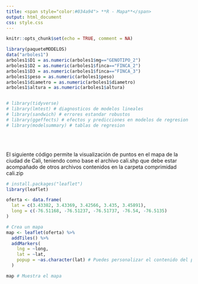 ```yaml
---
title: <span style="color:#034a94"> **R - Mapa**</span>
output: html_document
css: style.css
---
```


```r
knitr::opts_chunk$set(echo = TRUE, comment = NA)

library(paqueteMODELOS)
data("arboles1")
arboles1$D1 = as.numeric(arboles1$mg=="GENOTIPO_2")
arboles1$D2 = as.numeric(arboles1$finca=="FINCA_2")
arboles1$D3 = as.numeric(arboles1$finca=="FINCA_3")
arboles1$peso = as.numeric(arboles1$peso)
arboles1$diametro = as.numeric(arboles1$diametro)
arboles1$altura = as.numeric(arboles1$altura)


# library(tidyverse)
# library(lmtest) # diagnosticos de modelos lineales
# library(sandwich) # errores estandar robustos
# library(ggeffects) # efectos y predicciones en modelos de regresion
# library(modelsummary) # tablas de regresion

```


</br></br>

El siguiente código permite la visualización de puntos en el mapa de la ciudad de Cali, teniendo como base el archivo cali.shp que debe estar acompañado de otros archivos contenidos en la carpeta comprimidad cali.zip


```r
# install.packages("leaflet")
library(leaflet)

oferta <- data.frame(
  lat = c(3.43382, 3.43369, 3.42566, 3.435, 3.45891),
  long = c(-76.51168, -76.51237, -76.51737, -76.54, -76.5135)
)

# Crea un mapa
map <- leaflet(oferta) %>%
  addTiles() %>%
  addMarkers(
    lng = ~long,
    lat = ~lat,
    popup = ~as.character(lat) # Puedes personalizar el contenido del popup aquí
  )

map # Muestra el mapa


```



